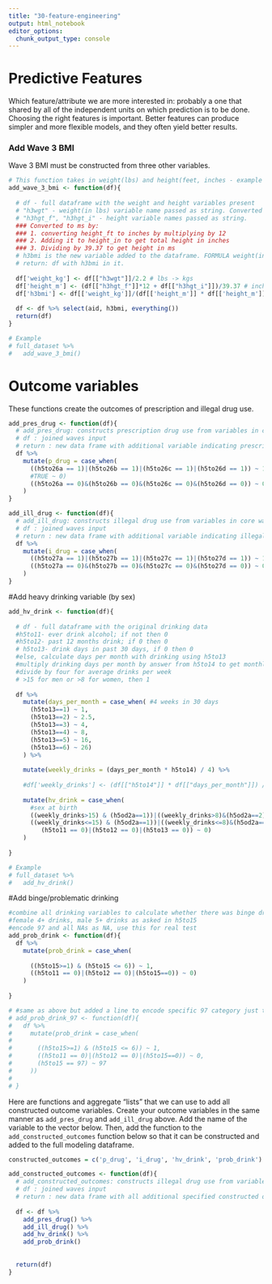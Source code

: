 ```yaml
---
title: "30-feature-engineering"
output: html_notebook
editor_options: 
  chunk_output_type: console
---
```


# Predictive Features

Which feature/attribute we are more interested in: probably a one that shared by all of the independent units on which prediction is to be done. Choosing the right features is important. Better features can produce simpler and more flexible models, and they often yield better results.

### Add Wave 3 BMI
Wave 3 BMI must be constructed from three other variables. 

```r
# This function takes in weight(lbs) and height(feet, inches - example : 6ft 2in) and returns the BMI after converting the weight to kgs and height to ms 
add_wave_3_bmi <- function(df){
  
  # df - full dataframe with the weight and height variables present
  # "h3wgt" - weight(in lbs) variable name passed as string. Converted to kgs by dividing by 2.2
  # "h3hgt_f", "h3hgt_i" - height variable names passed as string. 
  ### Converted to ms by:
  ### 1. converting height_ft to inches by multiplying by 12
  ### 2. Adding it to height_in to get total height in inches
  ### 3. Dividing by 39.37 to get height in ms
  # h3bmi is the new variable added to the dataframe. FORMULA weight(in kgs)/(height(in ms))^2
  # return: df with h3bmi in it. 
  
  df['weight_kg'] <- df[["h3wgt"]]/2.2 # lbs -> kgs
  df['height_m'] <- (df[["h3hgt_f"]]*12 + df[["h3hgt_i"]])/39.37 # inches -> meters
  df['h3bmi'] <- df[['weight_kg']]/(df[['height_m']] * df[['height_m']])  # bmi calculation
  
  df <- df %>% select(aid, h3bmi, everything())
  return(df)
}

# Example
# full_dataset %>% 
#   add_wave_3_bmi()
```

# Outcome variables

These functions create the outcomes of prescription and illegal drug use.
```r
add_pres_drug <- function(df){
  # add_pres_drug: constructs prescription drug use from variables in core wave 5 dataframe
  # df : joined waves input
  # return : new data frame with additional variable indicating prescription drug use
  df %>% 
    mutate(p_drug = case_when(
      ((h5to26a == 1)|(h5to26b == 1)|(h5to26c == 1)|(h5to26d == 1)) ~ 1,
      #TRUE ~ 0)
      ((h5to26a == 0)&(h5to26b == 0)&(h5to26c == 0)&(h5to26d == 0)) ~ 0)
    )
}
```

```r
add_ill_drug <- function(df){
  # add_ill_drug: constructs illegal drug use from variables in core wave 5 dataframe
  # df : joined waves input
  # return : new data frame with additional variable indicating illegal drug use
  df %>% 
    mutate(i_drug = case_when(
      ((h5to27a == 1)|(h5to27b == 1)|(h5to27c == 1)|(h5to27d == 1)) ~ 1,
      ((h5to27a == 0)&(h5to27b == 0)&(h5to27c == 0)&(h5to27d == 0)) ~ 0)
    )
}
```

#Add heavy drinking variable (by sex)
```r
add_hv_drink <- function(df){
  
  # df - full dataframe with the original drinking data
  #h5to11- ever drink alcohol; if not then 0
  #h5to12- past 12 months drink; if 0 then 0
  # h5to13- drink days in past 30 days, if 0 then 0
  #else, calculate days per month with drinking using h5to13
  #multiply drinking days per month by answer from h5to14 to get monthly drinks
  #divide by four for average drinks per week
  # >15 for men or >8 for women, then 1
  
  df %>%  
    mutate(days_per_month = case_when( #4 weeks in 30 days
      (h5to13==1) ~ 1,
      (h5to13==2) ~ 2.5,
      (h5to13==3) ~ 4,
      (h5to13==4) ~ 8,
      (h5to13==5) ~ 16,
      (h5to13==6) ~ 26)
    ) %>%
    
    mutate(weekly_drinks = (days_per_month * h5to14) / 4) %>%
 
    #df['weekly_drinks'] <- (df[["h5to14"]] * df[["days_per_month"]]) / 4
    
    mutate(hv_drink = case_when(
      #sex at birth
      ((weekly_drinks>15) & (h5od2a==1))|((weekly_drinks>8)&(h5od2a==2)) ~ 1,
      ((weekly_drinks<=15) & (h5od2a==1))|((weekly_drinks<=8)&(h5od2a==2)| 
         (h5to11 == 0)|(h5to12 == 0)|(h5to13 == 0)) ~ 0)
    )
  
}

# Example
# full_dataset %>% 
#   add_hv_drink()
```

#Add binge/problematic drinking
```r
#combine all drinking variables to calculate whether there was binge drinking in past year
#female 4+ drinks, male 5+ drinks as asked in h5to15
#encode 97 and all NAs as NA, use this for real test
add_prob_drink <- function(df){
  df %>% 
    mutate(prob_drink = case_when(
      
      ((h5to15>=1) & (h5to15 <= 6)) ~ 1,
      ((h5to11 == 0)|(h5to12 == 0)|(h5to15==0)) ~ 0)
    )
  
}

# #same as above but added a line to encode specific 97 category just to check distributuon
# add_prob_drink_97 <- function(df){
#   df %>% 
#     mutate(prob_drink = case_when(
#       
#       ((h5to15>=1) & (h5to15 <= 6)) ~ 1,
#       ((h5to11 == 0)|(h5to12 == 0)|(h5to15==0)) ~ 0,
#       (h5to15 == 97) ~ 97
#     ))
#   
# }
```



Here are functions and aggregate "lists" that we can use to add all constructed outcome variables.  Create your outcome variables in the same manner as `add_pres_drug` and `add_ill_drug` above.  Add the name of the variable to the vector below.  Then, add the function to the `add_constructed_outcomes` function below so that it can be constructed and added to the full modeling dataframe.

```r
constructed_outcomes = c('p_drug', 'i_drug', 'hv_drink', 'prob_drink')

```


```r
add_constructed_outcomes <- function(df){
  # add_constructed_outcomes: constructs illegal drug use from variables in core wave 5 dataframe
  # df : joined waves input
  # return : new data frame with all additional specified constructed outcome variables
  
  df <- df %>%
    add_pres_drug() %>%
    add_ill_drug() %>%
    add_hv_drink() %>%
    add_prob_drink()
    
  
  return(df)
}

```
